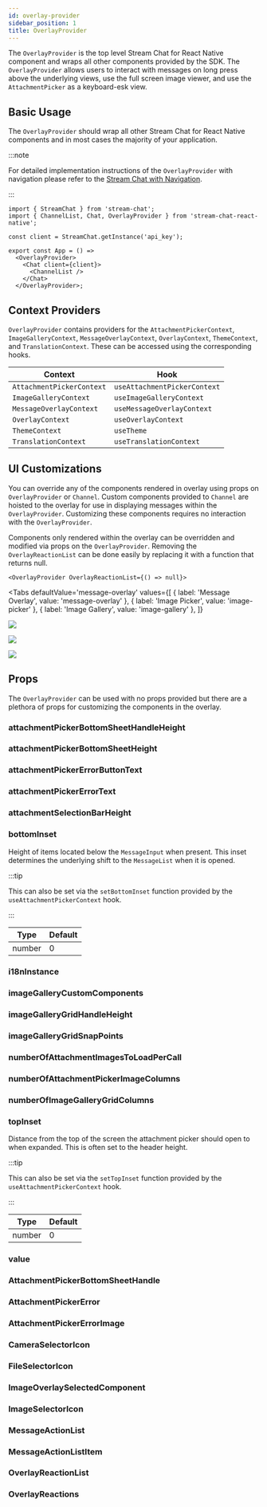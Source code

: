 ```yaml
---
id: overlay-provider
sidebar_position: 1
title: OverlayProvider
---
```



The `OverlayProvider` is the top level Stream Chat for React Native component and wraps all other components provided by the SDK.
The `OverlayProvider` allows users to interact with messages on long press above the underlying views, use the full screen image viewer, and use the `AttachmentPicker` as a keyboard-esk view.

## Basic Usage

The `OverlayProvider` should wrap all other Stream Chat for React Native components and in most cases the majority of your application.

:::note

For detailed implementation instructions of the `OverlayProvider` with navigation please refer to the [Stream Chat with Navigation](../basics/stream_chat_with_navigation.mdx).

:::

```tsx {7,11}
import { StreamChat } from 'stream-chat'; 
import { ChannelList, Chat, OverlayProvider } from 'stream-chat-react-native';

const client = StreamChat.getInstance('api_key');

export const App = () =>
  <OverlayProvider>
    <Chat client={client}>
      <ChannelList />
    </Chat>
  </OverlayProvider>;
```

## Context Providers

`OverlayProvider` contains providers for the `AttachmentPickerContext`, `ImageGalleryContext`, `MessageOverlayContext`, `OverlayContext`, `ThemeContext`, and `TranslationContext`.
These can be accessed using the corresponding hooks.

| Context | Hook |
| - | - |
| `AttachmentPickerContext` | `useAttachmentPickerContext` |
| `ImageGalleryContext` | `useImageGalleryContext` |
| `MessageOverlayContext` | `useMessageOverlayContext` |
| `OverlayContext` | `useOverlayContext` |
| `ThemeContext` | `useTheme` |
| `TranslationContext` | `useTranslationContext` |

## UI Customizations

You can override any of the components rendered in overlay using props on `OverlayProvider` or `Channel`.
Custom components provided to `Channel` are hoisted to the overlay for use in displaying messages within the `OverlayProvider`.
Customizing these components requires no interaction with the `OverlayProvider`.

Components only rendered within the overlay can be overridden and modified via props on the `OverlayProvider`.
Removing the `OverlayReactionList` can be done easily by replacing it with a function that returns null.

```tsx
<OverlayProvider OverlayReactionList={() => null}>
```

<Tabs
  defaultValue='message-overlay'
  values={[
    { label: 'Message Overlay', value: 'message-overlay' },
    { label: 'Image Picker', value: 'image-picker' },
    { label: 'Image Gallery', value: 'image-gallery' },
  ]}
>
<TabItem value='message-overlay'>

![](../assets/api-references/components/overlay-provider/visual_guide_1.png)

</TabItem>
<TabItem value='image-picker'>

![](../assets/api-references/components/overlay-provider/visual_guide_2.png)

</TabItem>
<TabItem value='image-gallery'>

![](../assets/api-references/components/overlay-provider/visual_guide_3.png)

</TabItem>
</Tabs>

## Props

The `OverlayProvider` can be used with no props provided but there are a plethora of props for customizing the components in the overlay.

### attachmentPickerBottomSheetHandleHeight

<AttachmentPickerBottomSheetHandleHeight />

### attachmentPickerBottomSheetHeight

<AttachmentPickerBottomSheetHeight />

### attachmentPickerErrorButtonText

<AttachmentPickerErrorButtonText />

### attachmentPickerErrorText

<AttachmentPickerErrorText />

### attachmentSelectionBarHeight

<AttachmentSelectionBarHeight />

### bottomInset
Height of items located below the `MessageInput` when present.
This inset determines the underlying shift to the `MessageList` when it is opened.

:::tip

This can also be set via the `setBottomInset` function provided by the `useAttachmentPickerContext` hook.

:::

| Type | Default |
| - | - |
| number | 0 |

### i18nInstance

<I18nInstance />

### imageGalleryCustomComponents

<ImageGalleryCustomComponents />

### imageGalleryGridHandleHeight

<ImageGalleryGridHandleHeight />

### imageGalleryGridSnapPoints

<ImageGalleryGridSnapPoints />

### numberOfAttachmentImagesToLoadPerCall

<NumberOfAttachmentImagesToLoadPerCall />

### numberOfAttachmentPickerImageColumns

<NumberOfAttachmentPickerImageColumns />

### numberOfImageGalleryGridColumns

<NumberOfImageGalleryGridColumns />

### topInset

Distance from the top of the screen the attachment picker should open to when expanded.
This is often set to the header height.

:::tip

This can also be set via the `setTopInset` function provided by the `useAttachmentPickerContext` hook. 

:::

| Type | Default |
| - | - |
| number | 0 |

### value

<Value />

### AttachmentPickerBottomSheetHandle

<AttachmentPickerBottomSheetHandle />

### AttachmentPickerError

<AttachmentPickerError />

### AttachmentPickerErrorImage

<AttachmentPickerErrorImage />

### CameraSelectorIcon

<CameraSelectorIcon />

### FileSelectorIcon

<FileSelectorIcon />

### ImageOverlaySelectedComponent

<ImageOverlaySelectedComponent />

### ImageSelectorIcon

<ImageSelectorIcon />

### MessageActionList

<MessageActionList />

### MessageActionListItem

<MessageActionListItem />

### OverlayReactionList

<OverlayReactionList />

### OverlayReactions

<OverlayReactions />